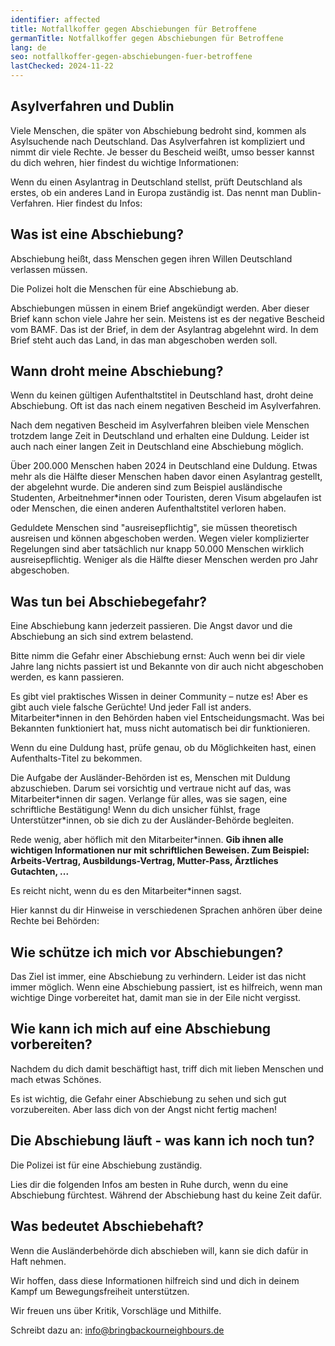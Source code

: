```yaml
---
identifier: affected
title: Notfallkoffer gegen Abschiebungen für Betroffene
germanTitle: Notfallkoffer gegen Abschiebungen für Betroffene
lang: de
seo: notfallkoffer-gegen-abschiebungen-fuer-betroffene
lastChecked: 2024-11-22
---
```



<Block identifier="kit-info" />

## Asylverfahren und Dublin

Viele Menschen, die später von Abschiebung bedroht sind, kommen als Asylsuchende nach Deutschland. Das Asylverfahren ist kompliziert und nimmt dir viele Rechte. Je besser du Bescheid weißt, umso besser kannst du dich wehren, hier findest du wichtige Informationen:

<FlyerBox identifier="procedure">
  <Block identifier="procedure" collection="flyers"/>
</FlyerBox>

Wenn du einen Asylantrag in Deutschland stellst, prüft Deutschland als erstes, ob ein anderes Land in Europa zuständig ist. Das nennt man Dublin-Verfahren. Hier findest du Infos:

<FlyerBox identifier="dublin">
  <Block identifier="dublin" collection="flyers"/>
</FlyerBox>

## Was ist eine Abschiebung?

Abschiebung heißt, dass Menschen gegen ihren Willen Deutschland verlassen müssen.

Die Polizei holt die Menschen für eine Abschiebung ab.

Abschiebungen müssen in einem Brief angekündigt werden. Aber dieser Brief kann schon viele Jahre her sein. Meistens ist es der negative Bescheid vom BAMF. Das ist der Brief, in dem der Asylantrag abgelehnt wird. In dem Brief steht auch das Land, in das man abgeschoben werden soll.

## Wann droht meine Abschiebung?

Wenn du keinen gültigen Aufenthaltstitel in Deutschland hast, droht deine Abschiebung. Oft ist das nach einem negativen Bescheid im Asylverfahren.

<FlyerBox identifier="decision">
  <Block identifier="decision" collection="flyers"/>
</FlyerBox>

Nach dem negativen Bescheid im Asylverfahren bleiben viele Menschen trotzdem lange Zeit in Deutschland und erhalten eine Duldung. Leider ist auch nach einer langen Zeit in Deutschland eine Abschiebung möglich.

<FlyerBox identifier="prevent-deportation">
  <Block identifier="deportation-danger" />
</FlyerBox>

Über 200.000 Menschen haben 2024 in Deutschland eine Duldung. Etwas mehr als die Hälfte dieser Menschen haben davor einen Asylantrag gestellt, der abgelehnt wurde. Die anderen sind zum Beispiel ausländische Studenten, Arbeitnehmer\*innen oder Touristen, deren Visum abgelaufen ist oder Menschen, die einen anderen Aufenthaltstitel verloren haben. 

Geduldete Menschen sind "ausreisepflichtig", sie müssen theoretisch ausreisen und können abgeschoben werden. Wegen vieler komplizierter Regelungen sind aber tatsächlich nur knapp 50.000 Menschen wirklich ausreisepflichtig. Weniger als die Hälfte dieser Menschen werden pro Jahr abgeschoben.

<FlyerBox identifier="duldung">
  <Block identifier="duldung" collection="flyers" />
</FlyerBox>

## Was tun bei Abschiebegefahr?

Eine Abschiebung kann jederzeit passieren. Die Angst davor und die Abschiebung an sich sind extrem belastend.

<FlyerBox identifier="stress">
  <Block identifier="stress" collection="flyers" />
</FlyerBox>

Bitte nimm die Gefahr einer Abschiebung ernst: Auch wenn bei dir viele Jahre lang nichts passiert ist und Bekannte von dir auch nicht abgeschoben werden, es kann passieren.

Es gibt viel praktisches Wissen in deiner Community – nutze es! Aber es gibt auch viele falsche Gerüchte! Und jeder Fall ist anders. Mitarbeiter\*innen in den Behörden haben viel Entscheidungsmacht. Was bei Bekannten funktioniert hat, muss nicht automatisch bei dir funktionieren.

Wenn du eine Duldung hast, prüfe genau, ob du Möglichkeiten hast, einen Aufenthalts-Titel zu bekommen.

<Block identifier="get-legal-advice" />

<FlyerBox identifier="residence">
  <Block identifier="residence" collection="flyers" />
</FlyerBox>

Die Aufgabe der Ausländer-Behörden ist es, Menschen mit Duldung abzuschieben. Darum sei vorsichtig und vertraue nicht auf das, was Mitarbeiter\*innen dir sagen. Verlange für alles, was sie sagen, eine schriftliche Bestätigung! Wenn du dich unsicher fühlst, frage Unterstützer\*innen, ob sie dich zu der Ausländer-Behörde begleiten.

Rede wenig, aber höflich mit den Mitarbeiter\*innen. **Gib ihnen alle wichtigen Informationen nur mit schriftlichen Beweisen. Zum Beispiel: Arbeits-Vertrag, Ausbildungs-Vertrag, Mutter-Pass, Ärztliches Gutachten, ...**

Es reicht nicht, wenn du es den Mitarbeiter\*innen sagst.

Hier kannst du dir Hinweise in verschiedenen Sprachen anhören über deine Rechte bei Behörden:

[//]: # '<ExternalShortLink identifier="sfr-audio" />'

## Wie schütze ich mich vor Abschiebungen?

<FlyerBox identifier="prevent-deportation">
  <Block identifier="deportation-protection" />
</FlyerBox>

Das Ziel ist immer, eine Abschiebung zu verhindern. Leider ist das nicht immer möglich. Wenn eine Abschiebung passiert, ist es hilfreich, wenn man wichtige Dinge vorbereitet hat, damit man sie in der Eile nicht vergisst.

## Wie kann ich mich auf eine Abschiebung vorbereiten?

<FlyerBox identifier="prepare-deportation">
  <Block identifier="prepare-deportation" />
</FlyerBox>

Nachdem du dich damit beschäftigt hast, triff dich mit lieben Menschen und mach etwas Schönes.

Es ist wichtig, die Gefahr einer Abschiebung zu sehen und sich gut vorzubereiten. Aber lass dich von der Angst nicht fertig machen!

## Die Abschiebung läuft - was kann ich noch tun?

Die Polizei ist für eine Abschiebung zuständig.

<FlyerBox identifier="police">
  <Block identifier="police" collection="flyers" />
</FlyerBox>

Lies dir die folgenden Infos am besten in Ruhe durch, wenn du eine Abschiebung fürchtest. Während der Abschiebung hast du keine Zeit dafür.

<FlyerBox identifier="ongoing-deportation">
  <Block identifier="ongoing-deportation" collection="flyers" />
</FlyerBox>

## Was bedeutet Abschiebehaft?

Wenn die Ausländerbehörde dich abschieben will, kann sie dich dafür in Haft nehmen.

<FlyerBox identifier="detention">
  <Block identifier="detention" collection="flyers" />
</FlyerBox>

Wir hoffen, dass diese Informationen hilfreich sind und dich in deinem Kampf um Bewegungsfreiheit unterstützen.

Wir freuen uns über Kritik, Vorschläge und Mithilfe.

Schreibt dazu an: info@bringbackourneighbours.de

